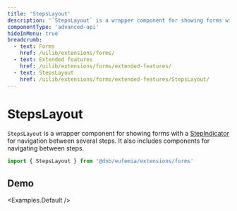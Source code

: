 ```yaml
---
title: 'StepsLayout'
description: '`StepsLayout` is a wrapper component for showing forms with a [StepIndicator](/uilib/components/step-indicator/) for navigation between several steps. It also includes components for navigating between steps.'
componentType: 'advanced-api'
hideInMenu: true
breadcrumb:
  - text: Forms
    href: /uilib/extensions/forms/
  - text: Extended features
    href: /uilib/extensions/forms/extended-features/
  - text: StepsLayout
    href: /uilib/extensions/forms/extended-features/StepsLayout/
---
```



# StepsLayout

`StepsLayout` is a wrapper component for showing forms with a [StepIndicator](/uilib/components/step-indicator/) for navigation between several steps. It also includes components for navigating between steps.

```jsx
import { StepsLayout } from '@dnb/eufemia/extensions/forms'
```

<ListStepsLayoutComponents />

## Demo

<Examples.Default />
